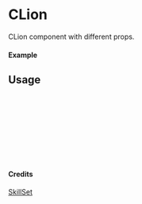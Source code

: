 
<Meta of={CLion} title="SkillSet/CLion" />

# CLion

CLion component with different props.

#### Example

<Canvas of={CLion.Primary} />

## Usage

```ts
import { CLion } from "yadl-ui";

const Example = () => {
  return (
      <CLion />
  );
};

export default Example;
```

#### Credits
[SkillSet](https://skillicons.dev)
